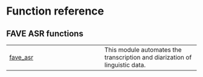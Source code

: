 # Function reference {.doc .doc-index}

## FAVE ASR functions

| | |
| --- | --- |
| [fave_asr](fave_asr.qmd#fave_asr.fave_asr) | This module automates the transcription and diarization of linguistic data. |